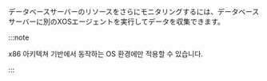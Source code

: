 データベースサーバーのリソースをさらにモニタリングするには、データベースサーバーに別のXOSエージェントを実行してデータを収集できます。

:::note

x86 아키텍쳐 기반에서 동작하는 OS 환경에만 적용할 수 있습니다.

:::
